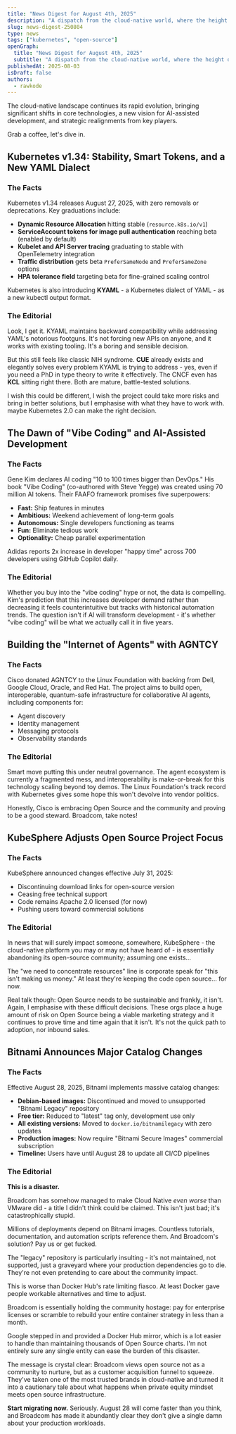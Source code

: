 ```yaml
---
title: "News Digest for August 4th, 2025"
description: "A dispatch from the cloud-native world, where the height of innovation is apparently pointlessly reinventing YAML while shaking down the community for container images like a common street mugger"
slug: news-digest-250804
type: news
tags: ["kubernetes", "open-source"]
openGraph:
  title: "News Digest for August 4th, 2025"
  subtitle: "A dispatch from the cloud-native world, where the height of innovation is apparently pointlessly reinventing YAML while shaking down the community for container images like a common street mugger"
publishedAt: 2025-08-03
isDraft: false
authors:
  - rawkode
---
```


The cloud-native landscape continues its rapid evolution, bringing significant shifts in core technologies, a new vision for AI-assisted development, and strategic realignments from key players.

Grab a coffee, let's dive in.

## Kubernetes v1.34: Stability, Smart Tokens, and a New YAML Dialect

### The Facts

Kubernetes v1.34 releases August 27, 2025, with zero removals or deprecations. Key graduations include:

- **Dynamic Resource Allocation** hitting stable (`resource.k8s.io/v1`)
- **ServiceAccount tokens for image pull authentication** reaching beta (enabled by default)
- **Kubelet and API Server tracing** graduating to stable with OpenTelemetry integration
- **Traffic distribution** gets beta `PreferSameNode` and `PreferSameZone` options
- **HPA tolerance field** targeting beta for fine-grained scaling control

Kubernetes is also introducing **KYAML** - a Kubernetes dialect of YAML - as a new kubectl output format.

### The Editorial

Look, I get it. KYAML maintains backward compatibility while addressing YAML's notorious footguns. It's not forcing new APIs on anyone, and it works with existing tooling. It's a boring and sensible decision.

But this still feels like classic NIH syndrome. **CUE** already exists and elegantly solves every problem KYAML is trying to address - yes, even if you need a PhD in type theory to write it effectively. The CNCF even has **KCL** sitting right there. Both are mature, battle-tested solutions.

I wish this could be different, I wish the project could take more risks and bring in better solutions, but I emphasise with what they have to work with. maybe Kubernetes 2.0 can make the right decision. 

## The Dawn of "Vibe Coding" and AI-Assisted Development

### The Facts

Gene Kim declares AI coding "10 to 100 times bigger than DevOps." His book "Vibe Coding" (co-authored with Steve Yegge) was created using 70 million AI tokens. Their FAAFO framework promises five superpowers:

- **Fast:** Ship features in minutes
- **Ambitious:** Weekend achievement of long-term goals
- **Autonomous:** Single developers functioning as teams
- **Fun:** Eliminate tedious work
- **Optionality:** Cheap parallel experimentation

Adidas reports 2x increase in developer "happy time" across 700 developers using GitHub Copilot daily.

### The Editorial

Whether you buy into the "vibe coding" hype or not, the data is compelling. Kim's prediction that this increases developer demand rather than decreasing it feels counterintuitive but tracks with historical automation trends. The question isn't if AI will transform development - it's whether "vibe coding" will be what we actually call it in five years.

## Building the "Internet of Agents" with AGNTCY

### The Facts

Cisco donated AGNTCY to the Linux Foundation with backing from Dell, Google Cloud, Oracle, and Red Hat. The project aims to build open, interoperable, quantum-safe infrastructure for collaborative AI agents, including components for:

- Agent discovery
- Identity management
- Messaging protocols
- Observability standards

### The Editorial

Smart move putting this under neutral governance. The agent ecosystem is currently a fragmented mess, and interoperability is make-or-break for this technology scaling beyond toy demos. The Linux Foundation's track record with Kubernetes gives some hope this won't devolve into vendor politics.

Honestly, Cisco is embracing Open Source and the community and proving to be a good steward. Broadcom, take notes!

## KubeSphere Adjusts Open Source Project Focus

### The Facts

KubeSphere announced changes effective July 31, 2025:
- Discontinuing download links for open-source version
- Ceasing free technical support
- Code remains Apache 2.0 licensed (for now)
- Pushing users toward commercial solutions

### The Editorial

In news that will surely impact someone, somewhere, KubeSphere - the cloud-native platform you may or may not have heard of - is essentially abandoning its open-source community; assuming one exists...

The "we need to concentrate resources" line is corporate speak for "this isn't making us money." At least they're keeping the code open source... for now.

Real talk though: Open Source needs to be sustainable and frankly, it isn't. Again, I emphasise with these difficult decisions. These orgs place a huge amount of risk on Open Source being a viable marketing strategy and it continues to prove time and time again that it isn't. It's not the quick path to adoption, nor inbound sales. 

## Bitnami Announces Major Catalog Changes

### The Facts

Effective August 28, 2025, Bitnami implements massive catalog changes:

- **Debian-based images:** Discontinued and moved to unsupported "Bitnami Legacy" repository
- **Free tier:** Reduced to "latest" tag only, development use only
- **All existing versions:** Moved to `docker.io/bitnamilegacy` with zero updates
- **Production images:** Now require "Bitnami Secure Images" commercial subscription
- **Timeline:** Users have until August 28 to update all CI/CD pipelines

### The Editorial

**This is a disaster.**

Broadcom has somehow managed to make Cloud Native *even worse* than VMware did - a title I didn't think could be claimed. This isn't just bad; it's catastrophically stupid.

Millions of deployments depend on Bitnami images. Countless tutorials, documentation, and automation scripts reference them. And Broadcom's solution? Pay us or get fucked.

The "legacy" repository is particularly insulting - it's not maintained, not supported, just a graveyard where your production dependencies go to die. They're not even pretending to care about the community impact.

This is worse than Docker Hub's rate limiting fiasco. At least Docker gave people workable alternatives and time to adjust.

Broadcom is essentially holding the community hostage: pay for enterprise licenses or scramble to rebuild your entire container strategy in less than a month.

Google stepped in and provided a Docker Hub mirror, which is a lot easier to handle than maintaining thousands of Open Source charts. I'm not entirely sure any single entity can ease the burden of this disaster. 

The message is crystal clear: Broadcom views open source not as a community to nurture, but as a customer acquisition funnel to squeeze. They've taken one of the most trusted brands in cloud-native and turned it into a cautionary tale about what happens when private equity mindset meets open source infrastructure.

**Start migrating now.** Seriously. August 28 will come faster than you think, and Broadcom has made it abundantly clear they don't give a single damn about your production workloads.